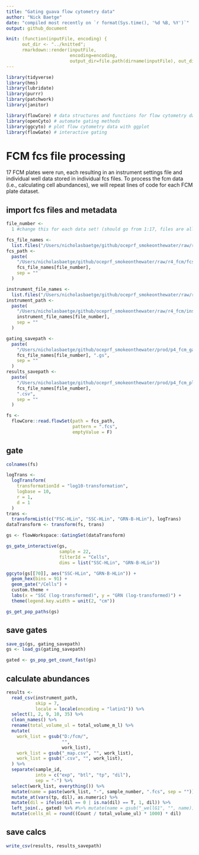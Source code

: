 ```yaml
---
title: "Gating guava flow cytometry data"
author: "Nick Baetge"
date: "compiled most recently on `r format(Sys.time(), '%d %B, %Y')`"
output: github_document

knit: (function(inputFile, encoding) {
      out_dir <- "../knitted";
      rmarkdown::render(inputFile,
                        encoding=encoding,
                        output_dir=file.path(dirname(inputFile), out_dir))})
---
```


```r
library(tidyverse)
library(hms)
library(lubridate)
library(purrr)
library(patchwork)
library(janitor)

library(flowCore) # data structures and functions for flow cytometry data
library(openCyto) # automate gating methods
library(ggcyto) # plot flow cytometry data with ggplot
library(flowGate) # interactive gating
```

# FCM fcs file processing

17 FCM plates were run, each resulting in an instrument settings file and individual well data stored in individual fcs files. To process the fcm data (i.e., calculating cell abundances), we will repeat lines of code for each FCM plate dataset. 

## import fcs files and metadata

```r
file_number <-
  1 #change this for each data set! (should go from 1:17, files are all numbered to correspond)

fcs_file_names <-
  list.files("/Users/nicholasbaetge/github/oceprf_smokeonthewater/raw/r4_fcm/fcs_files/")
fcs_path <-
  paste(
    "/Users/nicholasbaetge/github/oceprf_smokeonthewater/raw/r4_fcm/fcs_files/",
    fcs_file_names[file_number],
    sep = ""
  )

instrument_file_names <-
  list.files("/Users/nicholasbaetge/github/oceprf_smokeonthewater/raw/r4_fcm/instrument_files/")
instrument_path <-
  paste(
    "/Users/nicholasbaetge/github/oceprf_smokeonthewater/raw/r4_fcm/instrument_files/",
    instrument_file_names[file_number],
    sep = ""
  )

gating_savepath <-
  paste(
    "/Users/nicholasbaetge/github/oceprf_smokeonthewater/prod/p4_fcm_gating_sets/",
    fcs_file_names[file_number], ".gs",
    sep = ""
  )
results_savepath <-
  paste(
    "/Users/nicholasbaetge/github/oceprf_smokeonthewater/prod/p4_fcm_plate_data/",
    fcs_file_names[file_number],
    ".csv",
    sep = ""
  )
```

```r
fs <-
  flowCore::read.flowSet(path = fcs_path,
                         pattern = ".fcs",
                         emptyValue = F)
```

## gate 

```r
colnames(fs)
```

```r
logTrans <-
  logTransform(
    transformationId = "log10-transformation",
    logbase = 10,
    r = 1,
    d = 1
  )
trans <-
  transformList(c("FSC-HLin", "SSC-HLin", "GRN-B-HLin"), logTrans)
dataTransform <- transform(fs, trans)
```

```r
gs <- flowWorkspace::GatingSet(dataTransform)
```

```r
gs_gate_interactive(gs,
                    sample = 22,
                    filterId = "Cells",
                    dims = list("SSC-HLin", "GRN-B-HLin"))
```

```r
ggcyto(gs[[70]], aes("SSC-HLin", "GRN-B-HLin")) +
  geom_hex(bins = 91) +
  geom_gate("/Cells") +
  custom.theme +
  labs(x = "SSC (log-transformed)", y = "GRN (log-transformed)") +
  theme(legend.key.width = unit(2, "cm")) 
```

```r
gs_get_pop_paths(gs)
```

## save gates

```r
save_gs(gs, gating_savepath)
gs <- load_gs(gating_savepath)
```

```r
gated <- gs_pop_get_count_fast(gs)
```

## calculate abundances

```r
results <-
  read_csv(instrument_path,
           skip = 7,
           locale = locale(encoding = "latin1")) %>%
  select(1, 2, 9, 10, 35) %>%
  clean_names() %>%
  rename(total_volume_ul = total_volume_m_l) %>%
  mutate(
    work_list = gsub("D:/fcm/",
                     "",
                     work_list),
    work_list = gsub("_map.csv", "", work_list),
    work_list = gsub(".csv", "", work_list),
  ) %>%
  separate(sample_id,
           into = c("exp", "btl", "tp", "dil"),
           sep = "-") %>%
  select(work_list, everything()) %>%
  mutate(name = paste(work_list, "-", sample_number, ".fcs", sep = "")) %>%
  mutate_at(vars(tp, dil), as.numeric) %>%
  mutate(dil = ifelse(dil == 0 | is.na(dil) == T, 1, dil)) %>%
  left_join(., gated) %>% #%>% mutate(name = gsub("_wellG1", "", name))
  mutate(cells_ml = round((Count / total_volume_ul) * 1000) * dil)
```

## save calcs

```r
write_csv(results, results_savepath)
```
